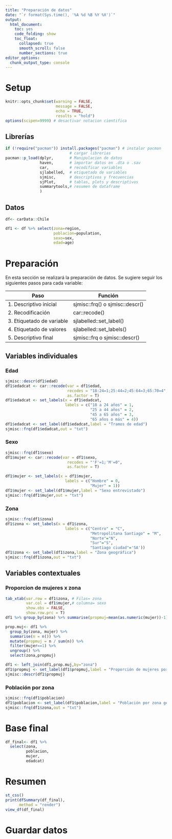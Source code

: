 ```yaml
---
title: "Preparación de datos"
date: "`r format(Sys.time(), '%A %d %B %Y %X')`"
output: 
  html_document: 
    toc: yes
    code_folding: show
    toc_float: 
      collapsed: true
      smooth_scroll: false
      number_sections: true
editor_options: 
  chunk_output_type: console
---
```


# Setup

```r
knitr::opts_chunk$set(warning = FALSE, 
                      message = FALSE, 
                      echo = TRUE, 
                      results = "hold")
options(scipen=9999) # desactivar notacion cientifica
```

## Librerías

```r
if (!require("pacman")) install.packages("pacman") # instalar pacman
                            # cargar librerias
pacman::p_load(dplyr,       # Manipulacion de datos 
               haven,       # importar datos en .dta o .sav
               car,         # recodificar variables
               sjlabelled,  # etiquetado de variables
               sjmisc,      # descriptivos y frecuencias
               sjPlot,      # tablas, plots y descriptivos
               summarytools,# resumen de dataframe
               )  
```

## Datos

```r
df<- carData::Chile

df1 <- df %>% select(zona=region,
                     poblacion=population,
                     sexo=sex,
                     edad=age)
```

# Preparación

En esta sección se realizará la preparación de datos. Se sugiere seguir los siguientes pasos para cada variable:

| Paso                      | Función                         |
|---------------------------|---------------------------------|
| 1. Descriptivo inicial    | sjmisc::frq() o sjmisc::descr() |
| 2. Recodificación         | car::recode()                   |
| 3. Etiquetado de variable | sjlabelled::set_label()         |
| 4. Etiquetado de valores  | sjlabelled::set_labels()        |
| 5. Descriptivo final      | sjmisc::frq o sjmisc::descr()   |

## Variables individuales

### Edad 
```r
sjmisc::descr(df1$edad)
df1$edadcat <- car::recode(var = df1$edad,
                           recodes = "18:24=1;25:44=2;45:64=3;65:70=4",
                           as.factor = T) 
df1$edadcat <- set_labels(x = df1$edadcat,
                          labels = c("18 a 24 años" = 1,
                                     "25 a 44 años" = 2,
                                     "45 a 65 años" = 3,
                                     "65 años o más" = 4))
df1$edadcat <- set_label(df1$edadcat,label = "Tramos de edad")
sjmisc::frq(df1$edadcat,out = "txt")
```

### Sexo 
```r
sjmisc::frq(df1$sexo)
df1$mujer <- car::recode(var = df1$sexo,
                           recodes = "'F'=1;'M'=0",
                           as.factor = T) 

df1$mujer <- set_labels(x = df1$mujer,
                          labels = c("Hombre" = 0,
                                     "Mujer" = 1))
df1$mujer <- set_label(df1$mujer,label = "Sexo entrevistado")
sjmisc::frq(df1$mujer,out = "txt")
```

### Zona

```r
sjmisc::frq(df1$zona)
df1$zona <- set_labels(x = df1$zona,
                          labels = c("Centro" = "C",
                                     "Metropolitana Santiago" = "M",
                                     "Norte"="N",
                                     "Sur"="S",
                                     "Santiago ciudad"='SA'))
df1$zona <- set_label(df1$zona,label = "Zona geográfica")
sjmisc::frq(df1$zona,out = "txt")
```


## Variables contextuales


### Proporcion de mujeres x zona
```r
tab_xtab(var.row = df1$zona, # Filas= zona
         var.col = df1$mujer,# columna= sexo 
         show.obs = FALSE,   
         show.row.prc = T)
df1 %>% group_by(zona) %>% summarise(propmuj=mean(as.numeric(mujer))-1)

prop.muj<- df1 %>%
  group_by(zona, mujer) %>%
  summarise(n = n()) %>%
  mutate(propmuj = n / sum(n)) %>%
  filter(mujer==1) %>% 
  ungroup() %>% 
  select(zona,propmuj)

df1 <- left_join(df1,prop.muj,by="zona")
df1$propmuj <- set_label(df1$propmuj,label = "Proporción de mujeres por zona geográfica")
sjmisc::descr(df1$propmuj)
```

### Población por zona

```r
sjmisc::frq(df1$poblacion)
df1$poblacion <- set_label(df1$poblacion,label = "Población por zona geofráfica")
sjmisc::frq(df1$zona,out = "txt")
```



# Base final
```r
df_final<- df1 %>%
  select(zona,
         poblacion,
         mujer,
         edadcat)
```

# Resumen 

```r
st_css()
print(dfSummary(df_final),
      method = "render")
view_df(df_final)
```


# Guardar datos
